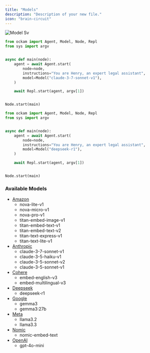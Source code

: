 ```yaml
---
title: "Models"
description: "Description of your new file."
icon: "brain-circuit"
---
```


![Model Sv](/images/model.svg)

```python images/main/main.py
from ockam import Agent, Model, Node, Repl
from sys import argv


async def main(node):
    agent = await Agent.start(
        node=node,
        instructions="You are Henry, an expert legal assistant",
        model=Model("claude-3-7-sonnet-v1"),
    )

    await Repl.start(agent, argv[1])


Node.start(main)
```

```python images/main/main.py
from ockam import Agent, Model, Node, Repl
from sys import argv


async def main(node):
    agent = await Agent.start(
        node=node,
        instructions="You are Henry, an expert legal assistant",
        model=Model("deepseek-r1"),
    )

    await Repl.start(agent, argv[1])


Node.start(main)
```

### Available Models

- [Amazon](https://aws.amazon.com/ai/)
  - nova-lite-v1
  - nova-micro-v1
  - nova-pro-v1
  - titan-embed-image-v1
  - titan-embed-text-v1
  - titan-embed-text-v2
  - titan-text-express-v1
  - titan-text-lite-v1
- [Anthropic](https://www.anthropic.com)
  - claude-3-7-sonnet-v1
  - claude-3-5-haiku-v1
  - claude-3-5-sonnet-v2
  - claude-3-5-sonnet-v1
- [Cohere](https://cohere.com)
  - embed-english-v3
  - embed-multilingual-v3
- [Deepseek](https://www.deepseek.com)
  - deepseek-r1
- [Google](https://ai.google.dev)
  - gemma3
  - gemma3:27b
- [Meta](https://www.meta.ai)
  - llama3.2
  - llama3.3
- [Nomic](https://www.nomic.ai)
  - nomic-embed-text
- [OpenAI](https://openai.com)
  - gpt-4o-mini